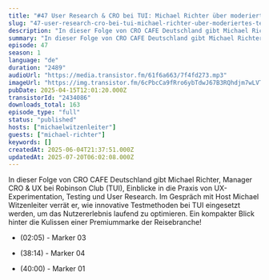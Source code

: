 ```yaml
---
title: "#47 User Research & CRO bei TUI: Michael Richter über moderiertes Testing und Innovation"
slug: "47-user-research-cro-bei-tui-michael-richter-uber-moderiertes-testing-und-innovation"
description: "In dieser Folge von CRO CAFE Deutschland gibt Michael Richter, Manager CRO & UX bei Robinson Club (TUI), Einblicke in die Praxis von UX-Experimentation, Testing und User Research. Im Gespräch mit Host Michael Witzenleiter verrät er, wie innovative Testmethoden bei TUI eingesetzt werden, um das Nutzererlebnis laufend zu optimieren. Ein kompakter Blick hinter die Kulissen einer Premiummarke der Reisebranche!\n\n- (02:05) - Marker 03\n\n- (38:14) - Marker 04\n\n- (40:00) - Marker 01"
summary: "In dieser Folge von CRO CAFE Deutschland gibt Michael Richter, Manager CRO & UX bei Robinson Club (TUI), Einblicke in die Praxis von UX-Experimentation, Testing und User Research. Im Gespräch mit Host Michael Witzenleiter verrät er, wie innovative Testmethoden bei TUI eingesetzt werden, um das Nutzererlebnis laufend zu optimieren. Ein kompakter Blick hinter die Kulissen einer Premiummarke der Reisebranche!\n02:05 - Marker 03\n38:14 - Marker 04\n40:00 - Marker 01"
episode: 47
season: 1
language: "de"
duration: "2489"
audioUrl: "https://media.transistor.fm/61f6a663/7f4fd273.mp3"
imageUrl: "https://img.transistor.fm/6cPbcCa9fRro6ybTdwJ67B3RQhdjm7wLVTsH3lr-cCk/rs:fill:3000:3000:1/q:60/aHR0cHM6Ly9pbWct/dXBsb2FkLXByb2R1/Y3Rpb24udHJhbnNp/c3Rvci5mbS9jMTI0/ODkxYzk5ZjNlOGQz/MTcwNzFhMjIwOGIz/ZWFlZi5qcGc.webp"
pubDate: 2025-04-15T12:01:20.000Z
transistorId: "2434086"
downloads_total: 163
episode_type: "full"
status: "published"
hosts: ["michaelwitzenleiter"]
guests: ["michael-richter"]
keywords: []
createdAt: 2025-06-04T21:37:51.000Z
updatedAt: 2025-07-20T06:02:08.000Z
---
```


In dieser Folge von CRO CAFE Deutschland gibt Michael Richter, Manager CRO & UX bei Robinson Club (TUI), Einblicke in die Praxis von UX-Experimentation, Testing und User Research. Im Gespräch mit Host Michael Witzenleiter verrät er, wie innovative Testmethoden bei TUI eingesetzt werden, um das Nutzererlebnis laufend zu optimieren. Ein kompakter Blick hinter die Kulissen einer Premiummarke der Reisebranche!

- (02:05) - Marker 03

- (38:14) - Marker 04

- (40:00) - Marker 01
